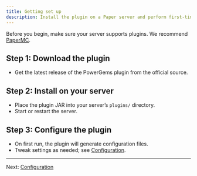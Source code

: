 ```yaml
---
title: Getting set up
description: Install the plugin on a Paper server and perform first-time configuration.
---
```


Before you begin, make sure your server supports plugins. We recommend [PaperMC](https://papermc.io/downloads/paper).

## Step 1: Download the plugin

- Get the latest release of the PowerGems plugin from the official source.

## Step 2: Install on your server

- Place the plugin JAR into your server’s `plugins/` directory.
- Start or restart the server.

## Step 3: Configure the plugin

- On first run, the plugin will generate configuration files.
- Tweak settings as needed; see [Configuration](/fundamentals/getting-set-up/configuration).

---

Next: [Configuration](/fundamentals/getting-set-up/configuration)
